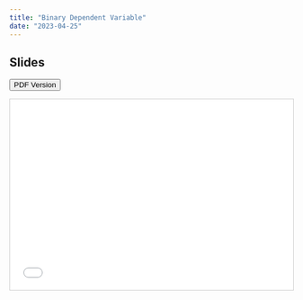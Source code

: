 ```yaml
---
title: "Binary Dependent Variable"
date: "2023-04-25"
---
```


## Slides


[<button class="btn"><i class="fa fa-download"></i> PDF Version</button>](../files/week09_Binary_Dependent_Variable.pdf)

<iframe src="../files/week09_Binary_Dependent_Variable.pdf#toolbar=0" frameborder="0" marginwidth="0" marginheight="0" scrolling="no"  style="border:1px solid #CCC; border-width:1px; margin-bottom:5px; max-width: 100%;" allowfullscreen width="604.8" height="339.84">






